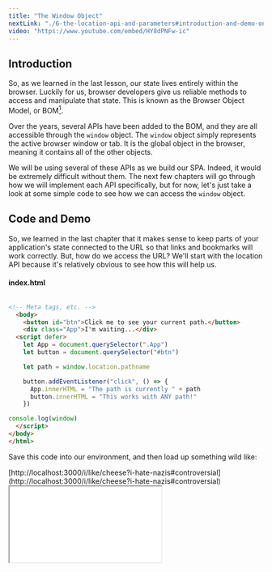 ```yaml
---
title: "The Window Object"
nextLink: "./6-the-location-api-and-parameters#introduction-and-demo-one"
video: "https://www.youtube.com/embed/HY8dPNFw-ic"
---
```



## **Introduction**

So, as we learned in the last lesson, our state lives entirely within the browser. Luckily for us, browser developers give us reliable methods to access and manipulate that state. This is known as the Browser Object Model, or BOM[^1].

Over the years, several APIs have been added to the BOM, and they are all accessible through the `window` object. The `window` object simply represents the active browser window or tab. It is the global object in the browser, meaning it contains all of the other objects.

We will be using several of these APIs as we build our SPA. Indeed, it would be extremely difficult without them. The next few chapters will go through how we will implement each API specifically, but for now, let's just take a look at some simple code to see how we can access the `window` object.

## **Code and Demo**

So, we learned in the last chapter that it makes sense to keep parts of your application's state connected to the URL so that links and bookmarks will work correctly. But, how do we access the URL? We'll start with the location API because it's relatively obvious to see how this will help us.

<CodeBlock>
<h4>index.html</h4>

```html

<!-- Meta tags, etc. -->
  <body>
    <button id="btn">Click me to see your current path.</button>
    <div class="App">I'm waiting...</div>
  <script defer>
    let App = document.querySelector(".App")
    let button = document.querySelector("#btn")

    let path = window.location.pathname

    button.addEventListener("click", () => {
      App.innerHTML = "The path is currently " + path
      button.innerHTML = "This works with ANY path!"
    })

console.log(window)
  </script>
</body>
</html>
```
</CodeBlock>

Save this code into our environment, and then load up something wild like:

<CodeBlock>
[http://localhost:3000/i/like/cheese?i-hate-nazis#controversial](http://localhost:3000/i/like/cheese?i-hate-nazis#controversial)
</CodeBlock>

<IFrame
  src="/demos/csr/ch5/demo/START-HERE/i/like/cheese?i-hate-nazis#controversial"
/>

Press the button. Hmm, only part of that path was recorded. Where did everything after the question mark go? Press F12 again and check out that console log. Open the object. I purposefully logged the entire window object to the console so you could see how much is in here. Scroll down to “location” and look in there. Pretty crazy, right? But, there's a ton of really helpful information in there that we're gonna exploit as we continue our journey.

First, we have one very helpful property that I made really obvious with that button. This is the pathname. This is everything after the hostname of your website, including the '/'. This is the most important and most obvious part of the URL to the user, especially when they bookmark it. They want to know that “/i/like/cheese” will lead to the same information every time!

We generally want to target the path when we're doing client-side routing because every other part of the URL is variable. If your website is hosted on http://KanyeWestRulesForever.com, [^2] you probably want to change the domain. But, if you used the “href” property when building your site, then you'll have to change every single line of code that references this. Relative links are much more flexible, and they're the standard for modern web development.

Next, let's discuss the two main methods of programmatic customization in our arsenal. As you can see, we're going to rely on the path to know exactly where we are in the app, so we can't serve different content based on the path unless we use some of the state persistence techniques we'll talk about in chapter 8. Luckily, the location API sequesters anything written after a '?' or a '#' as 'search' parameters or 'hash' fragments respectively.

For our search parameters, we have “?i-hate-nazis”[^3], and our hash fragment is "#controversial”. The search parameters are very aptly named, as they help us respond to the user's custom input. Generally, this will be used to query a database somewhere for specialized information. We can use this input to determine what we show the user, and I hope that it's easy to see how that could be useful in a variety of situations.

The main difference with hash fragments is that they are usually used by web designers to apply “breadcrumbs” within a single page without requiring navigation to an entirely new page. In other words, the hash fragment in the url can be used to direct the user to a particular part of the page. However, it is not limited to this, and developers have used hash fragments as a routing mechanism for their entire web sites in the past. While this is outdated and unrecommended, it shows that we are not limited to using fragments for simple in-page navigation.

## **Conclusion**

We're going to be exploring the location object and the various parameters in greater detail in the next chapter, but I hope that you can see how this will be useful in our app. We can use the URL as a way to store state-- both by storing the user's location in the pathname and by processing user input with search and hash parameters. This is just a taste of the power of the BOM, and we'll be using it extensively in the next few chapters. Next, we examine a few ways to use parameters to make our app more dynamic.

[As always, here's a link to the code for this chapter!](https://www.github.com/jazzypants1989/astro-solid-blog/tree/main/src/pages/demos/csr/ch5)

[^1]: 1: [This is a pretty decent resource for learning about the BOM.](https://www.javascripttutorial.net/javascript-bom/)
[^2]: 2: To clarify, I think that Kanye West is an ass.
[^3]: 3: If you are a Nazi, please stop reading my tutorial. In fact, just stop.
